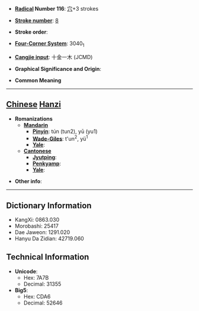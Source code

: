 * '''[[Wiktionary:Chinese radical index| Radical]] Number 116''': [[Wiktionary:Chinese radical index 穴|穴]]+3 strokes

* '''[[Wiktionary:Chinese total strokes index|Stroke number]]''': [[Wiktionary:Chinese total strokes index 8|8]]

* '''Stroke order''': 

* '''[[Wiktionary:Chinese four corner index|Four-Corner System]]''': 3040<sub>1</sub>

* '''[[Wiktionary:Chinese Cangjie index|Cangjie input]]''': 十金一木 (JCMD)

* '''Graphical Significance and Origin''': 

* '''Common Meaning'''

----

== [[Chinese]] [[Hanzi]] ==

* '''Romanizations'''
** '''[[Mandarin]]'''
*** '''[[Pinyin]]''': tún (tun2), yū (yu1)
*** '''[[Wade-Giles]]''': t'un<sup>2</sup>, yü<sup>1</sup>
*** '''[[Yale]]''': 
** '''[[Cantonese]]'''
*** '''[[Jyutping]]''':
*** '''[[Penkyamp]]''': 
*** '''[[Yale]]''': 

* '''Other info''': 

----

== Dictionary Information ==

* KangXi: 0863.030
* Morobashi: 25417
* Dae Jaweon: 1291.020
* Hanyu Da Zidian: 42719.060

== Technical Information ==

* '''Unicode''':
** Hex: 7A7B
** Decimal: 31355
* '''Big5''':
** Hex: CDA6
** Decimal: 52646